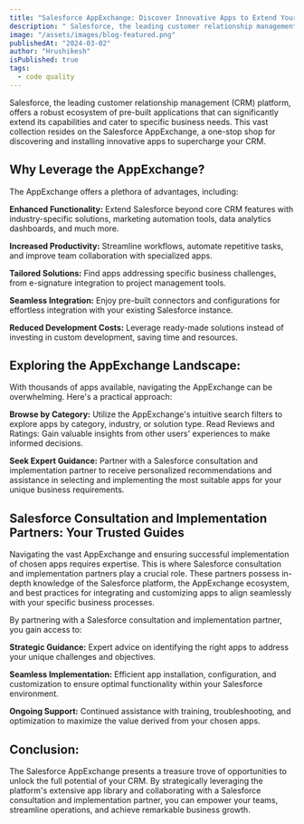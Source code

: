 ```yaml
---
title: "Salesforce AppExchange: Discover Innovative Apps to Extend Your CRM"
description: " Salesforce, the leading customer relationship management (CRM) platform, offers a robust ecosystem of pre-built applications that can significantly extend its capabilities and cater to specific business needs. This vast collection resides on the Salesforce AppExchange, a one-stop shop for discovering and installing innovative apps to supercharge your CRM. "
image: "/assets/images/blog-featured.png"
publishedAt: "2024-03-02"
author: "Hrushikesh"
isPublished: true
tags:
  - code quality
---
```


Salesforce, the leading customer relationship management (CRM) platform, offers a robust ecosystem of pre-built applications that can significantly extend its capabilities and cater to specific business needs. This vast collection resides on the Salesforce AppExchange, a one-stop shop for discovering and installing innovative apps to supercharge your CRM.

## Why Leverage the AppExchange?

The AppExchange offers a plethora of advantages, including:

**Enhanced Functionality:** Extend Salesforce beyond core CRM features with industry-specific solutions, marketing automation tools, data analytics dashboards, and much more.

**Increased Productivity:** Streamline workflows, automate repetitive tasks, and improve team collaboration with specialized apps.

**Tailored Solutions:** Find apps addressing specific business challenges, from e-signature integration to project management tools.

**Seamless Integration:** Enjoy pre-built connectors and configurations for effortless integration with your existing Salesforce instance.

**Reduced Development Costs:** Leverage ready-made solutions instead of investing in custom development, saving time and resources.

## Exploring the AppExchange Landscape:

With thousands of apps available, navigating the AppExchange can be overwhelming. Here's a practical approach:

**Browse by Category:** Utilize the AppExchange's intuitive search filters to explore apps by category, industry, or solution type.
Read Reviews and Ratings: Gain valuable insights from other users' experiences to make informed decisions.

**Seek Expert Guidance:** Partner with a Salesforce consultation and implementation partner to receive personalized recommendations and assistance in selecting and implementing the most suitable apps for your unique business requirements.

## Salesforce Consultation and Implementation Partners: Your Trusted Guides

Navigating the vast AppExchange and ensuring successful implementation of chosen apps requires expertise. This is where Salesforce consultation and implementation partners play a crucial role. These partners possess in-depth knowledge of the Salesforce platform, the AppExchange ecosystem, and best practices for integrating and customizing apps to align seamlessly with your specific business processes.

By partnering with a Salesforce consultation and implementation partner, you gain access to:

**Strategic Guidance:** Expert advice on identifying the right apps to address your unique challenges and objectives.

**Seamless Implementation:** Efficient app installation, configuration, and customization to ensure optimal functionality within your Salesforce environment.

**Ongoing Support:** Continued assistance with training, troubleshooting, and optimization to maximize the value derived from your chosen apps.

## Conclusion:

The Salesforce AppExchange presents a treasure trove of opportunities to unlock the full potential of your CRM. By strategically leveraging the platform's extensive app library and collaborating with a Salesforce consultation and implementation partner, you can empower your teams, streamline operations, and achieve remarkable business growth.
